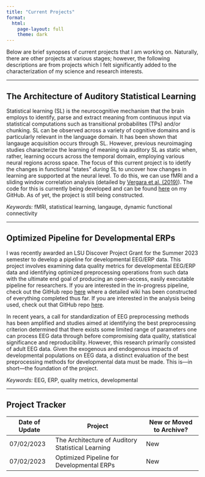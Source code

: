 ```yaml
---
title: "Current Projects"
format:
  html:
    page-layout: full
    theme: dark
---
```


Below are brief synopses of current projects that I am working on. Naturally, there are other projects at various stages; however, the following descriptions are from projects which I felt significantly added to the characterization of my science and research interests.

---

## The Architecture of Auditory Statistical Learning

Statistical learning (SL) is the neurocognitive mechanism that the brain employs to identify, parse and extract meaning from continuous input via statistical computations such as transitional probabilites (TPs) and/or chunking. SL can be observed across a variety of cognitive domains and is particularly relevant in the language domain. It has been shown that langauge acquisition occurs through SL. However, previous neuroimaging studies characterize the learning of meaning via auditory SL as static when, rather, learning occurs across the temporal domain, employing various neural regions across space. The focus of this current project is to idetify the changes in functional "states" _during_ SL to uncover how changes in learning are supported at the neural level. To do this, we can use fMRI and a sliding window correlation analysis (detailed by [Vergara et al. (2019)](https://onlinelibrary.wiley.com/doi/epdf/10.1002/hbm.24509)). The code for this is currently being developed and can be found [here](https://github.com/w-decker/average_sliding_window) on my GitHub. As of yet, the project is still being constructed.

_Keywords:_ fMRI, statistical learning, langauge, dynamic functional connectivity

---

## Optimized Pipeline for Developmental ERPs

I was recently awarded an LSU Discover Project Grant for the Summer 2023 semester to develop a pipeline for developmental EEG/ERP data. This project involves examining data quality metrics for developmental EEG/ERP data and identifying optimized preprocessing operations from such data with the ultimate end goal of producing an open-access, easily executable pipeline for researchers. If you are interested in the in-progress pipeline, check out the GitHub repo [here](https://github.com/w-decker/DevERP-Simplified) where a detailed wiki has been constructed of everything completed thus far. If you are interested in the analysis being used, check out that GitHub repo [here](https://github.com/w-decker/DevERP-Analysis). 

In recent years, a call for standardization of EEG preprocessing methods has been amplified and studies aimed at identifying the best preprocessing criterion determined that there exists some limited range of parameters one can process EEG data through before compromising data quality, statistical significance and reproducibility. However, this research primarily consisted of adult EEG data. Given the exogenous and endogenous impacts of developmental populations on EEG data, a distinct evaluation of the best preprocessing methods for developmental data must be made. This is—in short—the foundation of the project.

_Keywords:_ EEG, ERP, quality metrics, developmental

---

## Project Tracker

| Date of Update | Project | New or Moved to Archive? |
| ---- | ------- | ---------------------------------- |
| 07/02/2023 | The Architecture of Auditory Statistical Learning | New |
| 07/02/2023 | Optimized Pipeline for Developmental ERPs | New |